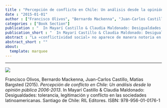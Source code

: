 ```yaml
---
title : "Percepción de conflicto en Chile: Un análisis desde la opinión pública 2006-2013"
date : "2015-01-01"
author : ["Francisco Olivos", "Bernardo Mackenna", "Juan-Carlos Castillo", "Matias Bargsted"]
categories : ["Book Section"]
publication : "  In Mayarí Castillo & Claudia Maldonado: Desigualdades: tolerancia, legitimación y conflicto en las sociedades latinoamericanas. Santiago de Chile: RIL Editores. ISBN: 978-956-01-0176-1"
publication_short : "  In Mayarí Castillo & Claudia Maldonado: Desigualdades: tolerancia, legitimación y conflicto en las sociedades latinoamericanas. Santiago de Chile: RIL Editores. ISBN: 978-956-01-0176-1"
abstract : "La «conflictividad social» no aparece de manera notoria en la agenda de la investigación social en Chile sino hasta los últimos años, principalmente asociada a la expresión de demandas ciudadanas en forma de protesta y/o movilizaciones sociales a partir del año 2006. Si bien en el contexto latinoamericano Chile no es catalogado como un país altamente conflictivo, sí ha llamado la atención un aumento en el nivel de violencia que se genera en eventos públicos relacionados con expresión de demandas ciudadanas (UNDP, 2013). Gran parte de los estudios en el área han girado en torno a las características y clasificación de estos eventos y sus participantes (Bellei, Cabalin y Orellana, 2014; Donoso, 2013; Sepúlveda y Villaroel, 2012), así como sobre las posibles consecuencias en términos de cambio social y de una posible crisis de legitimidad de los sistemas políticos y de su capacidad de dar respuesta a la ciudadanía. Sin embargo, un elemento que aún se encuentra ausente en esta agenda de investigación corresponde al análisis de la percepción de distintos tipos de conflicto en Chile y al cambio de estas percepciones en el tiempo. Este aspecto nos parece relevante, dado que la conflictividad percibida de la sociedad podría asociarse no solamente a la presencia de mayores conflictos, sino también a las preferencias, actitudes y valores de los individuos, y posiblemente al lugar que los individuos ocupan en la estructura de estratificación. De esta manera, se abren las siguientes preguntas: ¿en qué medida se percibe conflicto en Chile? ¿Quiénes perciben más o menos conflicto? ¿Cómo ha cambiado la percepción de conflicto en el tiempo? En este escenario, este capítulo tiene dos objetivos principales. Por una parte, mapear el comportamiento de la percepción de conflicto en el Chile contemporáneo (2006-2013), en un contexto de crecientes demandas sociales y alto grado de movilización ciudadana. Y, por otra, presentar explicaciones tentativas a la formación de estas percepciones en Chile. A partir de la Encuesta Nacional Bicentenario, se dispone de una serie de tiempo única que permite documentar la conflictividad percibida de la sociedad chilena y su evolución de acuerdo a distintos clivajes sociales"
abstract_short : ""
about:
  template: marquee
---
```

---
![](https://rileditores.com/internacional/wp-content/uploads/2020/03/9789560101761-1-scaled.jpg)


::: {.callout-note title="How to cite this work"}

Francisco Olivos, Bernardo Mackenna, Juan-Carlos Castillo, Matias Bargsted (2015). *Percepción de conflicto en Chile: Un análisis desde la opinión pública 2006-2013*.   In Mayarí Castillo & Claudia Maldonado: Desigualdades: tolerancia, legitimación y conflicto en las sociedades latinoamericanas. Santiago de Chile: RIL Editores. ISBN: 978-956-01-0176-1

:::

